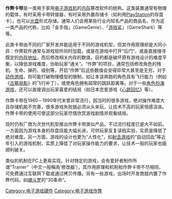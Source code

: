 {{unreferenced|time=2016-07-02T01:07:05+00:00}}

{{NoteTA
| G1 = Games
}}

'''作弊卡带'''是一类用于家用[[电子游戏机|电子游戏机]]的[[内存|内存]]篡改软件的统称。这类装置通常有物理的载体，有时采用卡带转接器，有时采用外置存储卡（如利用[[PlayStation|PlayStation]]的存盘卡），也可以[[光盘|光盘]]形式存储。通常人们会用某些行业内知名产品的商品名，作为这一类产品的代称，比如「金手指」（GameGenie）、「[[GameShark|游戏鲨]]」（GameShark）等等。

此类卡带由不同的厂家开发并能适用于不同的游戏机型，但其作用原理却是大同小异：作弊软件通常与游戏软件同时加载，或是在游戏中打开“后门”，或是直接搜寻既定的[[内存地址|内存地址]]，而后修改相关内存的数值，目的都是破坏原有游戏设计的难度平衡，以降低游戏难度，协助玩家“通关”。“作弊”的项目，通常包括修改角色的残机、生命、弹药、级别等，开启“作弊”后这些数值会变得异常大甚至是无穷。对于[[动作游戏|动作游戏]]，则可能打破物理模型的限制，如让本该奔跑的角色具有飞行能力（例如《[[古墓丽影|古墓丽影]]》的飞行补丁），或使角色拥有超常的跳跃距离等。对于一些[[電子角色扮演遊戲|角色扮演游戏]]，还可以直接调出玩家喜爱的结局（如日本恋爱游戏《[[心跳回忆|心跳回忆]]》等）。

作弊卡带在1980－1990年代末曾非常流行，因当时的很多游戏，绝对操作难度大且存储机能不完善，很多游戏失败就必须从头来玩，让技术不高的玩家倍感沮丧。作弊卡带的使用可使这部分玩家尽情欣赏游戏剧情并观看结局。

现时仍有厂商为次世代机型推出作弊卡带类似产品，不过流行程度已是大不如前。一方面因为游戏本身的存盘技能大幅长进，可供玩家反复读档实验，实质是降低了绝对难度。另一方面，游戏的设计也更为“人性化”，如[[射击游戏|射击游戏]]的“自动回血”等近年引入的游戏机制，实质上降低了对玩家操作能力的要求，让技术一般的玩家也能顺利破关。

类似的机制在PC上更易实现。针对特定的游戏，会有爱好者制作所谓“Trainer”（中文一般稱為‘修改器’），其作用原理和机制和作弊卡带不尽相同，可免费通过互联网下载或通过拷贝传播。另有一些游戏，出场时开发商就内置了作弊代码，如[[魂斗罗|魂斗罗]]的“30条命”。

{{电子游戏術語}}

[[Category:电子游戏硬件|Category:电子游戏硬件]]
[[Category:电子游戏作弊|Category:电子游戏作弊]]